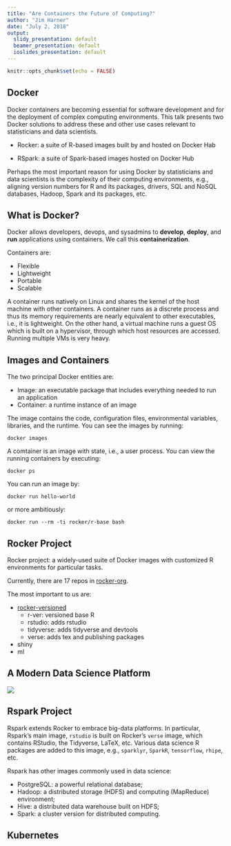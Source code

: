 ```yaml
---
title: "Are Containers the Future of Computing?"
author: "Jim Harner"
date: "July 2, 2018"
output:
  slidy_presentation: default
  beamer_presentation: default
  ioslides_presentation: default
---
```


```r
knitr::opts_chunk$set(echo = FALSE)
```

## Docker

Docker containers are becoming essential for software development and for the deployment of complex computing environments. This talk presents two Docker solutions to address these and other use cases relevant to statisticians and data scientists.

- Rocker: a suite of R-based images built by and hosted on Docker Hab

- RSpark: a suite of Spark-based images hosted on Docker Hub

Perhaps the most important reason for using Docker by statisticians and data scientists is the complexity of their computing environments, e.g., aligning version numbers for R and its packages, drivers, SQL and NoSQL databases, Hadoop, Spark and its packages, etc.

## What is Docker?

Docker allows developers, devops, and sysadmins to **develop**, **deploy**, and **run** applications using containers. We call this **containerization**.

Containers are:

* Flexible  
* Lightweight  
* Portable  
* Scalable

A container runs natively on Linux and shares the kernel of the host machine with other containers. A container runs as a discrete process and thus its memory requirements are nearly equivalent to other executables, i.e., it is lightweight. On the other hand, a virtual machine runs a guest OS which is built on a hypervisor, through which host resources are accessed. Running multiple VMs is very heavy. 

## Images and Containers

The two principal Docker entities are:

* Image: an executable package that includes everything needed to run an application  
* Container: a runtime instance of an image

The image contains the code, configuration files, environmental variables, libraries, and the runtime. You can see the images by running:
```
docker images
```
A comtainer is an image with state, i.e., a user process. You can view the running containers by executing:
```
docker ps
```
You can run an image by:
```
docker run hello-world
```
or more ambitiously:
```
docker run --rm -ti rocker/r-base bash
```

## Rocker Project

Rocker project: a widely-used suite of Docker images with customized R environments for particular tasks.

Currently, there are 17 repos in [rocker-org](https://github.com/rocker-org).

The most important to us are:  

* [rocker-versioned](https://github.com/rocker-org)
    + r-ver: versioned base R  
    + rstudio: adds rstudio  
    + tidyverse: adds tidyverse and devtools   
    + verse: adds tex and publishing packages    
* shiny  
* ml  

## A Modern Data Science Platform

![](figures/StreamArch.png)

## Rspark Project

Rspark extends Rocker to embrace big-data platforms. In particular, Rspark's main image, `rstudio` is built on Rocker's `verse` image, which contains RStudio, the Tidyverse, LaTeX, etc. Various data science R packages are added to this image, e.g., `sparklyr`, `SparkR`, `tensorflow`, `rhipe`, etc.

Rspark has other images commonly used in data science:  

* PostgreSQL: a powerful relational database;  
* Hadoop: a distributed storage (HDFS) and computing (MapReduce) environment;  
* Hive: a distributed data warehouse built on HDFS;  
* Spark: a cluster version for distributed computing.

## Kubernetes







